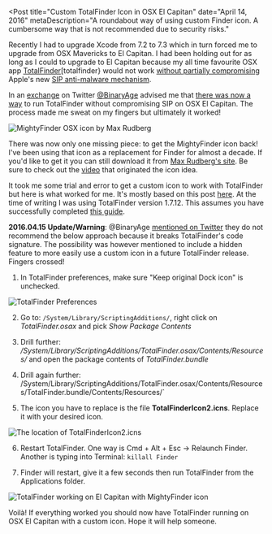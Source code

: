 
<Post
  title="Custom TotalFinder Icon in OSX El Capitan"
  date="April 14, 2016"
  metaDescription="A roundabout way of using custom Finder icon. A cumbersome
  way that is not recommended due to security risks."
>

Recently I had to upgrade Xcode from 7.2 to 7.3 which in turn forced me to upgrade from OSX
Mavericks to El Capitan. I had been holding out for as long as I could to upgrade to El Capitan
because my all time favourite OSX app [TotalFinder][totalfinder} would not work
[without partially compromising][tf-integrity] Apple's new [SIP anti-malware mechanism][apple-sec].

In an [exchange][4] on Twitter [@BinaryAge][5] advised me that [there was now a way][6] to run
TotalFinder without compromising SIP on OSX El Capitan. The process made me sweat on my fingers but
ultimately it worked!

<Image
  src="/images/custom-totalfinder-icon-in-osx-el-capitan/mighty_finder.png"
  alt="MightyFinder OSX icon by Max Rudberg"
  width={512}
  height={512}
/>

There was now only one missing piece: to get the MightyFinder icon back! I've been using that icon
as a replacement for Finder for almost a decade. If you'd like to get it you can still download it
from [Max Rudberg's site][7]. Be sure to check out the [video][8] that originated the icon idea.

It took me some trial and error to get a custom icon to work with TotalFinder but here is what
worked for me. It's mostly based on this post [here][9]. At the time of writing I was using
TotalFinder version 1.7.12. This assumes you have successfully completed [this guide][6].

<strong>2016.04.15 Update/Warning</strong>: @BinaryAge [mentioned on Twitter][10] they do not
recommend the below approach because it breaks TotalFinder's code signature. The possibility was
however mentioned to include a hidden feature to more easily use a custom icon in a future
TotalFinder release. Fingers crossed!

1. In TotalFinder preferences, make sure "Keep original Dock icon" is unchecked.

<Image
  src="/images/custom-totalfinder-icon-in-osx-el-capitan/preferences.png"
  alt="TotalFinder Preferences"
  width={1630}
  height={1538}
/>


2. Go to: `/System/Library/ScriptingAdditions/`, right click on *TotalFinder.osax* and pick
*Show Package Contents*

3. Drill further: <em>/System/Library/ScriptingAdditions/TotalFinder.osax/Contents/Resources/</em> and open the package contents of <em>TotalFinder.bundle</em>

4. Drill again further:
/System/Library/ScriptingAdditions/TotalFinder.osax/Contents/Resources/TotalFinder.bundle/Contents/Resources/`

5. The icon you have to replace is the file <strong>TotalFinderIcon2.icns</strong>. Replace it with
your desired icon.

<Image
  src="/images/custom-totalfinder-icon-in-osx-el-capitan/icon_location.png"
  alt="The location of TotalFinderIcon2.icns"
  width={1906}
  height={1498}
/>

6. Restart TotalFinder. One way is Cmd + Alt + Esc -> Relaunch Finder. Another is typing into
Terminal: `killall Finder`

7. Finder will restart, give it a few seconds then run TotalFinder from the Applications folder.

<Image
  src="/images/custom-totalfinder-icon-in-osx-el-capitan/cmd_tab.png"
  alt="TotalFinder working on El Capitan with MightyFinder icon"
  width={2250}
  height={1514}
/>

Voilà! If everything worked you should now have TotalFinder running on OSX El Capitan with a custom
icon. Hope it will help someone.


[totalfinder]: http://totalfinder.binaryage.com/
[tf-integrity]: http://totalfinder.binaryage.com/system-integrity-protection
[apple-sec]: https://developer.apple.com/library/mac/documentation/Security/Conceptual/System_Integrity_Protection_Guide/Introduction/Introduction.html
[4]: https://twitter.com/jonrh/status/720052256771547137
[5]: https://twitter.com/binaryage
[6]: http://totalfinder.binaryage.com/system-osax
[7]: http://www.maxrudberg.com/
[8]: http://www.dailymotion.com/video/x68k6z_free-animations-gates-vs-jobs_fun
[9]: http://discuss.binaryage.com/t/totalfinder-corrupted-after-icon-change-how-do-you-change-the-icon-then/1370
[10]: https://twitter.com/binaryage/status/720673757367369728

</Post>